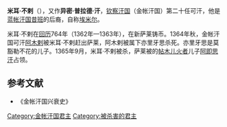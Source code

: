 '''米耳·不剌'''（{{bd|？||1365年||}}），又作'''异密·普拉德·汗'''，[[钦察汗国|钦察汗国]]（金帐汗国）第二十任可汗，他是[[蓝帐汗国|蓝帐汗国]][[昔班|昔班]]的后裔，自称[[埃米尔|埃米尔]]。

米耳·不剌在[[回历|回历]]764年（1362年—1363年），在新萨莱铸币。1364年秋，金帐汗国可汗[[阿木剌|阿木剌]]被米耳·不剌赶出萨莱，阿木剌被属下亦里牙思杀死。亦里牙思是莫豁勒不花的儿子。1365年9月，米耳·不剌被杀，萨莱被的[[帖木儿火者|帖木儿火者]]儿子[[阿即思汗|阿即思汗]]占领。

{{start box}}
{{s-before|[[阿木剌|阿木剌]]}}
{{s-title|[[钦察汗国世系图|金帐汗国君主]]|1364年—1365年}}
{{s-after|[[阿即思汗|阿即思汗]]}}
{{end box}}
==参考文献==
*《金帐汗国兴衰史》
[[Category:金帐汗国君主|Category:金帐汗国君主]]
[[Category:被杀害的君主|Category:被杀害的君主]]